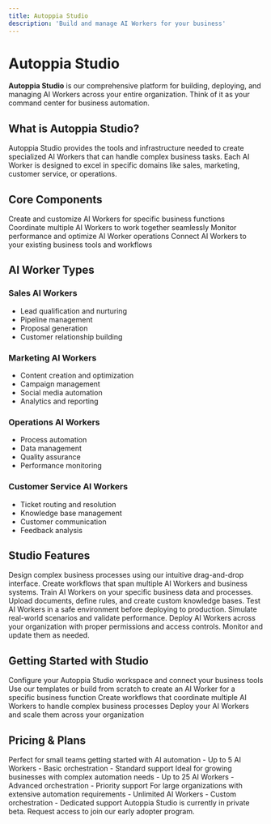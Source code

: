 ```yaml
---
title: Autoppia Studio
description: 'Build and manage AI Workers for your business'
---
```


# Autoppia Studio

**Autoppia Studio** is our comprehensive platform for building, deploying, and managing AI Workers across your entire organization. Think of it as your command center for business automation.

## What is Autoppia Studio?

Autoppia Studio provides the tools and infrastructure needed to create specialized AI Workers that can handle complex business tasks. Each AI Worker is designed to excel in specific domains like sales, marketing, customer service, or operations.

## Core Components

<CardGroup cols={2}>
  <Card icon="robot" title="AI Worker Builder">
    Create and customize AI Workers for specific business functions
  </Card>
  <Card icon="network-wired" title="Orchestration Engine">
    Coordinate multiple AI Workers to work together seamlessly
  </Card>
  <Card icon="chart-line" title="Analytics Dashboard">
    Monitor performance and optimize AI Worker operations
  </Card>
  <Card icon="cogs" title="Integration Hub">
    Connect AI Workers to your existing business tools and workflows
  </Card>
</CardGroup>

## AI Worker Types

### Sales AI Workers
- Lead qualification and nurturing
- Pipeline management
- Proposal generation
- Customer relationship building

### Marketing AI Workers
- Content creation and optimization
- Campaign management
- Social media automation
- Analytics and reporting

### Operations AI Workers
- Process automation
- Data management
- Quality assurance
- Performance monitoring

### Customer Service AI Workers
- Ticket routing and resolution
- Knowledge base management
- Customer communication
- Feedback analysis

## Studio Features

<AccordionGroup>
  <Accordion title="Visual Workflow Builder">
    Design complex business processes using our intuitive drag-and-drop interface. Create workflows that span multiple AI Workers and business systems.
  </Accordion>
  <Accordion title="AI Training Environment">
    Train AI Workers on your specific business data and processes. Upload documents, define rules, and create custom knowledge bases.
  </Accordion>
  <Accordion title="Testing & Simulation">
    Test AI Workers in a safe environment before deploying to production. Simulate real-world scenarios and validate performance.
  </Accordion>
  <Accordion title="Deployment Management">
    Deploy AI Workers across your organization with proper permissions and access controls. Monitor and update them as needed.
  </Accordion>
</AccordionGroup>

## Getting Started with Studio

<Steps>
  <Step title="Set Up Your Environment">
    Configure your Autoppia Studio workspace and connect your business tools
  </Step>
  <Step title="Create Your First AI Worker">
    Use our templates or build from scratch to create an AI Worker for a specific business function
  </Step>
  <Step title="Design Workflows">
    Create workflows that coordinate multiple AI Workers to handle complex business processes
  </Step>
  <Step title="Deploy & Scale">
    Deploy your AI Workers and scale them across your organization
  </Step>
</Steps>

## Pricing & Plans

<CardGroup cols={3}>
  <Card title="Starter" icon="rocket">
    Perfect for small teams getting started with AI automation
    - Up to 5 AI Workers
    - Basic orchestration
    - Standard support
  </Card>
  <Card title="Professional" icon="star" highlight>
    Ideal for growing businesses with complex automation needs
    - Up to 25 AI Workers
    - Advanced orchestration
    - Priority support
  </Card>
  <Card title="Enterprise" icon="crown">
    For large organizations with extensive automation requirements
    - Unlimited AI Workers
    - Custom orchestration
    - Dedicated support
  </Card>
</CardGroup>

<Note>
Autoppia Studio is currently in private beta. Request access to join our early adopter program.
</Note>
